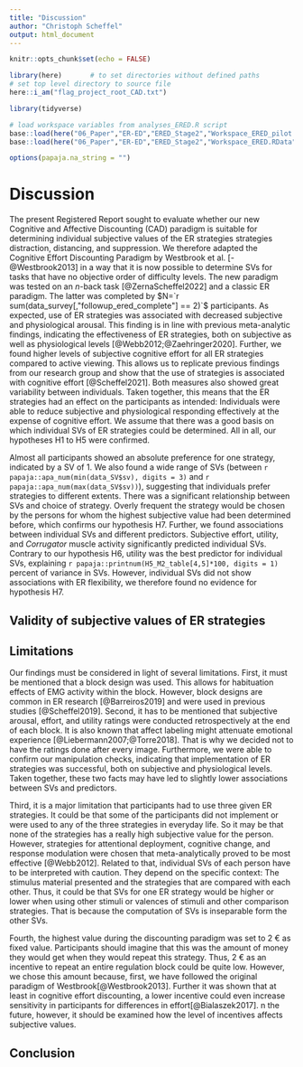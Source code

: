 ```yaml
---
title: "Discussion"
author: "Christoph Scheffel"
output: html_document
---
```


```r
knitr::opts_chunk$set(echo = FALSE)

library(here)       # to set directories without defined paths
# set top level directory to source file
here::i_am("flag_project_root_CAD.txt")

library(tidyverse)

# load workspace variables from analyses_ERED.R script
base::load(here("06_Paper","ER-ED","ERED_Stage2","Workspace_ERED_pilot.RData"))
base::load(here("06_Paper","ER-ED","ERED_Stage2","Workspace_ERED.RData"))

options(papaja.na_string = "")
```

# Discussion

The present Registered Report sought to evaluate whether our new Cognitive and Affective Discounting (CAD) paradigm is suitable for determining individual subjective values of the ER strategies strategies distraction, distancing, and suppression.
We therefore adapted the Cognitive Effort Discounting Paradigm by Westbrook et al. [-@Westbrook2013] in a way that it is now possible to determine SVs for tasks that have no objective order of difficulty levels. 
The new paradigm was tested on an *n*-back task [@ZernaScheffel2022] and a classic ER paradigm.
The latter was completed by $N=`r sum(data_survey[,"followup_ered_complete"] == 2)`$ participants. 
As expected, use of ER strategies was associated with decreased subjective and physiological arousal.
This finding is in line with previous meta-analytic findings, indicating the effectiveness of ER strategies, both on subjective as well as physiological levels [@Webb2012;@Zaehringer2020].
Further, we found higher levels of subjective cognitive effort for all ER strategies compared to active viewing. 
This allows us to replicate previous findings from our research group and show that the use of strategies is associated with cognitive effort [@Scheffel2021].
Both measures also showed great variability between individuals.
Taken together, this means that the ER strategies had an effect on the participants as intended: Individuals were able to reduce subjective and physiological responding effectively at the expense of cognitive effort.
We assume that there was a good basis on which individual SVs of ER strategies could be determined.
All in all, our hypotheses H1 to H5 were confirmed.

Almost all participants showed an absolute preference for one strategy, indicated by a SV of 1. 
We also found a wide range of SVs (between `r papaja::apa_num(min(data_SV$sv), digits = 3)` and `r papaja::apa_num(max(data_SV$sv))`), suggesting that individuals prefer strategies to different extents.
There was a significant relationship between SVs and choice of strategy. 
Overly frequent the strategy would be chosen by the persons for whom the highest subjective value had been determined before, which confirms our hypothesis H7.
Further, we found associations between individual SVs and different predictors.
Subjective effort, utility, and *Corrugator* muscle activity significantly predicted individual SVs.
Contrary to our hypothesis H6, utility was the best predictor for individual SVs, explaining `r papaja::printnum(H5_M2_table[4,5]*100, digits = 1)` percent of variance in SVs.
However, individual SVs did not show associations with ER flexibility, we therefore found no evidence for hypothesis H7.

## Validity of subjective values of ER strategies




## Limitations

Our findings must be considered in light of several limitations.
First, it must be mentioned that a block design was used.
This allows for habituation effects of EMG activity within the block.
However, block designs are common in ER research [@Barreiros2019] and were used in previous studies [@Scheffel2019]. 
Second, it has to be mentioned that subjective arousal, effort, and utility ratings were conducted retrospectively at the end of each block.
It is also known that affect labeling might attenuate emotional experience [@Liebermann2007;@Torre2018]. 
That is why we decided not to have the ratings done after every image.
Furthermore, we were able to confirm our manipulation checks, indicating that implementation of ER strategies was successful, both on subjective and physiological levels.
Taken together, these two facts may have led to slightly lower associations between SVs and predictors.

Third, it is a major limitation that participants had to use three given ER strategies.
It could be that some of the participants did not implement or were used to any of the three strategies in everyday life.
So it may be that none of the strategies has a really high subjective value for the person.
However, strategies for attentional deployment, cognitive change, and response modulation were chosen that meta-analytically proved to be most effective [@Webb2012]. 
Related to that, individual SVs of each person have to be interpreted with caution. 
They depend on the specific context: The stimulus material presented and the strategies that are compared with each other.
Thus, it could be that SVs for one ER strategy would be higher or lower when using other stimuli or valences of stimuli and other comparison strategies.
That is because the computation of SVs is inseparable form the other SVs.

Fourth, the highest value during the discounting paradigm was set to 2 € as fixed value.
Participants should imagine that this was the amount of money they would get when they would repeat this strategy.
Thus, 2 € as an incentive to repeat an entire regulation block could be quite low.
However, we chose this amount because, first, we have followed the original paradigm of Westbrook[@Westbrook2013].
Further it was shown that at least in cognitive effort discounting, a lower incentive could even increase sensitivity in participants for differences in effort[@Bialaszek2017].
n the future, however, it should be examined how the level of incentives affects subjective values.

## Conclusion